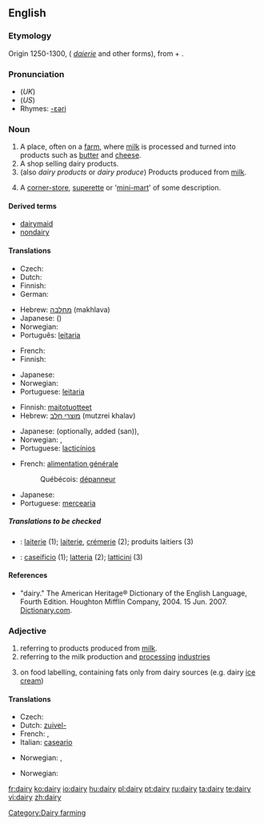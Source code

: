 ==English==

{{wikipedia}}

===Etymology===
Origin 1250-1300, ({{ME.}} ''[[daierie]]'' and other forms), from {{term|dey||dairymaid}} + {{term|-ery}}.

===Pronunciation===
*(''UK'') {{IPA|/ˈdɛəɹi/}}
*(''US'') {{IPA|/'dæɻɪ/}}
* Rhymes: [[Rhymes:English:-ɛəri|-ɛəri]]

===Noun===
{{en-noun|dair|ies}}

# A place, often on a [[farm]], where [[milk]] is processed and turned into products such as [[butter]] and [[cheese]].
# A shop selling dairy products.
# (also ''dairy products'' or ''dairy produce'') Products produced from [[milk]].
# {{NZ}} A [[corner-store]], [[superette]] or '[[mini-mart]]' of some description.

====Derived terms====
* [[dairymaid]]
* [[nondairy]]

====Translations====
{{trans-top|place, often on a farm, where milk is processed}}
* Czech: {{t+|cs|mlékárna|f}}
* Dutch: {{t+|nl|zuivel|m}}
* Finnish: {{t-|fi|meijeri}}
* German: {{t+|de|Molkerei|f}}
{{trans-mid}}
* Hebrew: [[מחלבה]] (makhlava) {{f}}
* Japanese: {{t|ja|牧場|tr=bokujō|sc=Jpan}} ({{t|ja|ぼくじょう|sc=Jpan}})
* Norwegian: {{t-|no|meieri|n}}
* Português: [[leitaria]] {{f}}
{{trans-bottom}}

{{trans-top|shop selling dairy products}}
* French: {{t+|fr|crémerie}}
* Finnish: {{t-|fi|maitokauppa}}
{{trans-mid}}
* Japanese: {{t|ja|日用雑貨店|tr=nichiyōzakkaten|sc=Jpan}}
* Norwegian: {{t-|no|melkebutikk|m}}
* Portuguese: [[leitaria]] {{f}}
{{trans-bottom}}

{{trans-top|products produced from milk}}
* Finnish: [[maitotuotteet]] {{p}}
* Hebrew: [[מוצרי חלב]] (mutzrei khalav) {{m|p}}
{{trans-mid}}
* Japanese: {{t|ja|牛乳屋|tr=gyūnyūya|sc=Jpan}} (optionally, added {{Jpan|さん}} (san)), {{t|ja|牛乳販売店|tr=gyūnyūhanbaiten|sc=Jpan}}
* Norwegian: {{t-|no|meieriprodukter|n}}, {{t-|no|melkeprodukter|n}}
* Portuguese: [[lacticínios]] {{p}}
{{trans-bottom}}

{{trans-top|corner-store, superette or 'mini-mart' of some description}}
* French: [[alimentation générale]] {{f}}
*: Québécois: [[dépanneur]] {{m}}
{{trans-mid}}
* Japanese: {{t+|ja|コンビニ|tr=konbini|sc=Jpan}}
* Portuguese: [[mercearia]] {{f}}
{{trans-bottom}}

=====Translations to be checked=====
{{checktrans}}
<!--added {{ttbc}}s here.-->
{{trans-top|to be checked}}
* {{ttbc|French}}: [[laiterie]] {{f}} (1); [[laiterie]], [[crémerie]] (2); produits laitiers {{m}} {{p}} (3)
* {{ttbc|Italian}}: [[caseificio]] {{m}} (1); [[latteria]] {{f}} (2); [[latticini]] {{m}} {{p}} (3)
{{trans-mid}}
{{trans-bottom}}

====References====
* "dairy." The American Heritage® Dictionary of the English Language, Fourth Edition. Houghton Mifflin Company, 2004. 15 Jun. 2007.  [http://dictionary.reference.com/browse/dairy Dictionary.com].

===Adjective===
{{en-adj|-}}

# referring to products produced from [[milk]].
# referring to the milk production and [[processing]] [[industries]]
# {{UK}} on food labelling, containing fats only from dairy sources (e.g. dairy [[ice cream]])

====Translations====
{{trans-top|referring to products produced from milk}}
* Czech: {{t+|cs|mléčný|m}}
* Dutch: [[zuivel-]]
* French: {{t+|fr|laitier|m}}, {{t+|fr|laitière|f}}
* Italian: [[caseario]]
{{trans-mid}}
* Norwegian: {{t-|no|meieri-}}, {{t-|no|melke-}}
{{trans-bottom}}

{{trans-top|referring to the milk production and processing industries}}
* Norwegian: {{t-|no|meieri-}}
{{trans-mid}}
{{trans-bottom}}

{{trans-top|on food labelling, containing fats only from dairy sources}}
{{trans-mid}}
{{trans-bottom}}

[[Category:Dairy farming]]

[[fr:dairy]]
[[ko:dairy]]
[[io:dairy]]
[[hu:dairy]]
[[pl:dairy]]
[[pt:dairy]]
[[ru:dairy]]
[[ta:dairy]]
[[te:dairy]]
[[vi:dairy]]
[[zh:dairy]]
